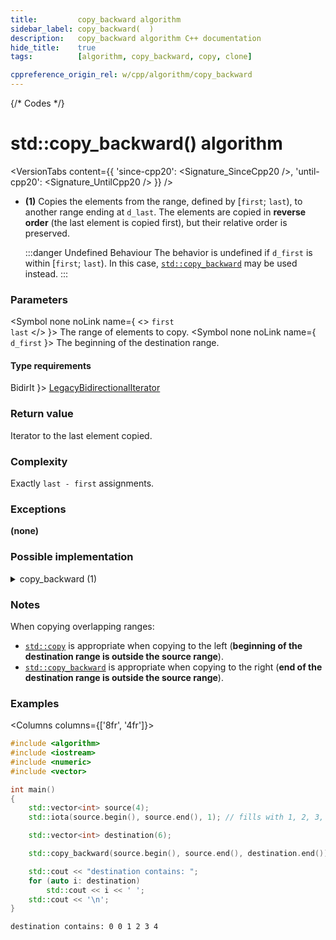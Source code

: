 ```yaml
---
title:         copy_backward algorithm
sidebar_label: copy_backward(  )
description:   copy_backward algorithm C++ documentation
hide_title:    true
tags:          [algorithm, copy_backward, copy, clone]

cppreference_origin_rel: w/cpp/algorithm/copy_backward
---
```



{/* Codes */}


# std::copy_backward() algorithm

<VersionTabs content={{
  'since-cpp20': <Signature_SinceCpp20 />,
  'until-cpp20': <Signature_UntilCpp20 />
}} />

- **(1)**
  Copies the elements from the range, defined by [`first`; `last`), to another range ending at `d_last`.
  The elements are copied in **reverse order** (the last element is copied first), but their relative order is preserved.

  :::danger Undefined Behaviour
  The behavior is undefined if `d_first` is within [`first`; `last`). In this case, [`std::copy_backward`](/docs/algo/ordinary/copy_backward_backward) may be used instead.
  :::

### Parameters

<SymbolTable>

  <Symbol none noLink name={ <> <code>first</code> <br/> <code>last</code> </> }>
    The range of elements to copy.
  </Symbol>
  <Symbol none noLink name={ <code>d_first</code> }>
    The beginning of the destination range.
  </Symbol>

</SymbolTable>

#### Type requirements

<SymbolTable>
  <Symbol none noLink name={ <code>BidirIt</code> }>
    <a href="/docs/named_req/LegacyBidirectionalIterator">LegacyBidirectionalIterator</a>
  </Symbol>
</SymbolTable>

### Return value

Iterator to the last element copied.

### Complexity

Exactly `last - first` assignments.

### Exceptions

**(none)**

### Possible implementation

<details>
<summary>copy_backward (1)</summary>

```cpp

template<class BidirIt1, class BidirIt2>
BidirIt2 copy_backward_backward(BidirIt1 first, BidirIt1 last, BidirIt2 d_last)
{
    while (first != last)
        *(--d_last) = *(--last);

    return d_last;
}
```

</details>

### Notes

When copying overlapping ranges:
- [`std::copy`](/docs/std/algo/ordinary/copy) is appropriate when copying to the left (**beginning of the destination range is outside the source range**).  
- [`std::copy_backward`](#) is appropriate when copying to the right (**end of the destination range is outside the source range**).

### Examples

<Columns columns={['8fr', '4fr']}>
<div>

```cpp title='Main.cpp' showLineNumbers
#include <algorithm>
#include <iostream>
#include <numeric>
#include <vector>

int main()
{
    std::vector<int> source(4);
    std::iota(source.begin(), source.end(), 1); // fills with 1, 2, 3, 4

    std::vector<int> destination(6);

    std::copy_backward(source.begin(), source.end(), destination.end());

    std::cout << "destination contains: ";
    for (auto i: destination)
        std::cout << i << ' ';
    std::cout << '\n';
}
```

</div>
<div>

```plaintext title="Output"
destination contains: 0 0 1 2 3 4
```

</div>
</Columns>

